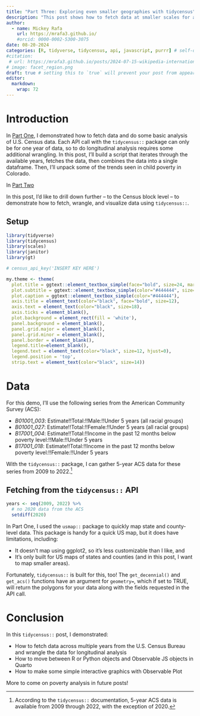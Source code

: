 ```yaml
---
title: "Part Three: Exploring even smaller geographies with tidycensus"
description: "This post shows how to fetch data at smaller scales for analysis of Census data"
author:
  - name: Mickey Rafa
    url: https://mrafa3.github.io/
    #orcid: 0000-0002-5300-3075
date: 08-20-2024
categories: [R, tidyverse, tidycensus, api, javascript, purrr] # self-defined categories
#citation: 
 # url: https://mrafa3.github.io/posts/2024-07-15-wikipedia-international-mens-soccer/ 
# image: facet_region.png
draft: true # setting this to `true` will prevent your post from appearing on your listing page until you're ready!
editor: 
  markdown: 
    wrap: 72
---
```


# Introduction

In [Part One](https://mrafa3.github.io/posts/2024-08-13-tidycensus-exploration/), I demonstrated how to fetch data and do some basic analysis of U.S. Census data. Each API call with the `tidycensus::` package can only be for one year of data, so to do longitudinal analysis requires some additional wrangling. In this post, I'll build a script that iterates through the available years, fetches the data, then combines the data into a single dataframe. Then, I'll unpack some of the trends seen in child poverty in Colorado.

In [Part Two]()

In this post, I'd like to drill down further -- to the Census block level -- to demonstrate how to fetch, wrangle, and visualize data using `tidycensus::`.

## Setup

```r
library(tidyverse)
library(tidycensus)
library(scales)
library(janitor)
library(gt)

# census_api_key('INSERT KEY HERE')
```

```r
my.theme <- theme(
  plot.title = ggtext::element_textbox_simple(face="bold", size=24, margin=margin(b=5)),
  plot.subtitle = ggtext::element_textbox_simple(color="#444444", size=14, margin=margin(b=10)),
  plot.caption = ggtext::element_textbox_simple(color="#444444"),
  axis.title = element_text(color="black", face="bold", size=12), 
  axis.text = element_text(color="black", size=18), 
  axis.ticks = element_blank(), 
  plot.background = element_rect(fill = 'white'),
  panel.background = element_blank(),
  panel.grid.major = element_blank(),
  panel.grid.minor = element_blank(),
  panel.border = element_blank(), 
  legend.title=element_blank(), 
  legend.text = element_text(color="black", size=12, hjust=0),
  legend.position = 'top',
  strip.text = element_text(color="black", size=14))
```

# Data

For this demo, I'll use the following series from the American Community Survey (ACS):

-   *B01001_003*: Estimate!!Total:!!Male:!!Under 5 years (all racial
    groups)
-   *B01001_027*: Estimate!!Total:!!Female:!!Under 5 years (all racial
    groups)
-   *B17001_004*: Estimate!!Total:!!Income in the past 12 months below
    poverty level:!!Male:!!Under 5 years
-   *B17001_018*: Estimate!!Total:!!Income in the past 12 months below
    poverty level:!!Female:!!Under 5 years

With the `tidycensus::` package, I can gather 5-year ACS data for these series from 2009 to 2022.[^1]

[^1]: According to the `tidycensus::` documentation, 5-year ACS data is available from 2009 through 2022, with the exception of 2020.

## Fetching from the `tidycensus::` API

```r
years <- seq(2009, 2022) %>% 
  # no 2020 data from the ACS
  setdiff(2020)
```


In Part One, I used the `usmap::` package to quickly map state and county-level data. This package is handy for a quick US map, but it does have limitations, including:

*  It doesn't map using ggplot2, so it's less customizable than I like, and
*  It's only built for US maps of states and counties (and in this post, I want to map smaller areas).

Fortunately, `tidycensus::` is built for this, too! The `get_decennial()` and `get_acs()` functions have an argument for `geometry=`, which if set to TRUE, will return the polygons for your data along with the fields requested in the API call.


# Conclusion

In this `tidycensus::` post, I demonstrated:

-   How to fetch data across multiple years from the U.S. Census Bureau and wrangle the data for longitudinal analysis
-   How to move between R or Python objects and Observable JS objects in Quarto 
-   How to make some simple interactive graphics with Observable Plot

More to come on poverty analysis in future posts!